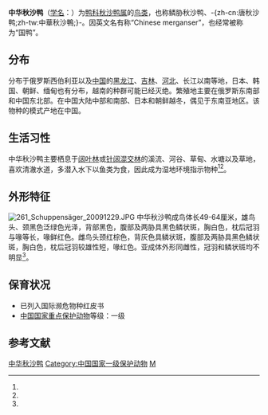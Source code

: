 {{noteTA
|T=zh-cn:中华秋沙鸭; zh-tw:唐秋沙; 
|1=zh-cn:中华秋沙鸭; zh-tw:唐秋沙; 
|2=zh-cn:鸭科; zh-tw:雁鴨科; 
|3=zh-cn:秋沙鸭属; zh-tw:秋沙屬; 
}}
{{speciesbox
| name = 中华秋沙鸭
| status = EN
| status_system = iucn3.1
| status_ref = <ref name=iucn>{{IUCN2008|assessors={{aut|[[BirdLife_International|BirdLife International]]}}|year=2008|id=13153|title=Mergus squamatus|downloaded=2009-4-23}}</ref>
| image = 253 Schuppensäger 2009123ß.JPG
| image_width = 240px
| image_caption = 成年雄性中华秋沙鸭
| genus = Mergus
| species = squamatus
| authority = (Gould 1864)<ref name='id1463'>{{cite web| url =http://www.bioinfo.cn/db05/BjdwSpecies.php?action=view&id=1463| title =中华秋沙鸭| work =《中国动物物种编目数据库》| publisher =中国科学院微生物研究所| author =中国科学院动物研究所| accessdate =2009-04-04| deadurl =yes| archiveurl =https://web.archive.org/web/20160305061051/http://www.bioinfo.cn/db05/BjdwSpecies.php?action=view&id=1463| archivedate =2016-03-05}}</ref>
}}

'''中华秋沙鸭'''（[[学名|学名]]：{{lang|la|''Mergus squamatus''}}）为[[鸭科|鸭科]][[秋沙鸭属|秋沙鸭属]]的[[鸟类|鸟类]]，也称鳞胁秋沙鸭、-{zh-cn:唐秋沙鸭;zh-tw:中華秋沙鴨;}-。因英文名有称“Chinese merganser”，也经常被称为“国鸭”。

==分布==
分布于俄罗斯西伯利亚以及[[中国|中国]]的[[黑龙江|黑龙江]]、[[吉林|吉林]]、[[河北|河北]]、长江以南等地，日本、韩国、朝鲜、缅甸也有分布，越南的种群可能已经灭绝。繁殖地主要在俄罗斯东南部和中国东北部。在中国大陆中部和南部、日本和朝鲜越冬，偶见于东南亚地区。该物种的模式产地在中国。

==生活习性==
中华秋沙鸭主要栖息于[[阔叶林|阔叶林]]或[[针阔混交林|针阔混交林]]的溪流、河谷、草甸、水塘以及草地，喜欢清澈水道，多潜入水下以鱼类为食，因此成为湿地环境指示物种<ref name='id1463'/><ref name='新闻通稿1' />。
==外形特征==
[[File:261_Schuppensäger_20091229.JPG|thumb]]
中华秋沙鸭成鸟体长49-64厘米，雄鸟头、颈黑色泛绿色光泽，背部黑色，腹部及两胁具黑色鳞状斑，胸白色，枕后冠羽与喙等长，喙鲜红色。雌鸟头颈红棕色，背灰色具鳞状斑，腹部及两胁具黑色鳞状斑，胸白色，枕后冠羽较雄性短，喙红色。亚成体外形同雌性，冠羽和鳞状斑均不明显<ref name='中华秋沙鸭识别手册' />。

== 保育状况 ==
*已列入国际濒危物种红皮书
*[[中國國家重點保護野生動物名錄|中国国家重点保护动物]]等级：一级

== 参考文献 ==
{{reflist|1|refs=
<ref name="新闻通稿1">{{cite journal | author = 朱雀会 | year = 2015 | title = 朱雀会中华秋沙鸭调查新闻通稿 | journal = 中国鸟类观察 | volume = 101 | pages = 5 | url = | accessdate =  | doi =  | jstor =  | publisher = 中国观鸟组织联合行动平台 }}</ref>

<ref name="中华秋沙鸭识别手册">{{cite journal | author = 重庆观鸟会 | year = 2015 | title = 中华秋沙鸭'Mergus squamatus'识别手册 | journal = 中国鸟类观察 | volume = 101 | pages = 5 | url = | accessdate =  | doi =  | jstor =  | publisher = 中国观鸟组织联合行动平台 }}</ref>}}
{{Taxonbar|from=Q495159}}

[[Category:秋沙鸭属|中华秋沙鸭]]
[[Category:中国国家一级保护动物|Category:中国国家一级保护动物]]
[[Category:1864年描述的鸟类|M]]